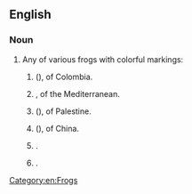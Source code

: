 ==English==
{{wikipedia}}

===Noun===
{{en-noun}}

# Any of various frogs with colorful markings:
## {{taxlink|Atelopus ebenoides|species|ver=190916}} ({{vern|Huila stubfoot toad}}), of Colombia.
## {{taxlink|Discoglossus pictus|species|ver=190916}}, of the Mediterranean.
## {{taxlink|Discoglossus nigriventer|species|ver=190916}} ({{vern|Hula painted frog}}), of Palestine.
## {{taxlink|Kaloula pulchra|species|ver=190916}} ({{vern|banded bull frog}}), of China.
## {{taxlink|Neobatrachus pictus|species|ver=190916}}.
## {{taxlink|Neobatrachus sudelli|species|ver=190916}}.

[[Category:en:Frogs]]
